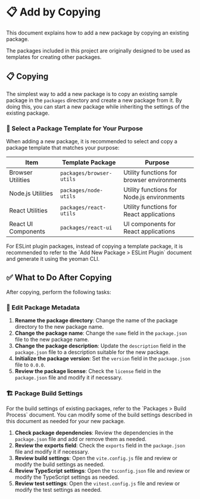 
# 📋 Add by Copying

This document explains how to add a new package by copying an existing package.

<Callout type="info">
  The packages included in this project are originally designed to be used as templates for creating other packages.
</Callout>

## 📋 Copying

The simplest way to add a new package is to copy an existing sample package in the `packages` directory and create a new package from it.
By doing this, you can start a new package while inheriting the settings of the existing package.

### 🎯 Select a Package Template for Your Purpose

When adding a new package, it is recommended to select and copy a package template that matches your purpose:

|Item|Template Package|Purpose|
|-|-|-|
|Browser Utilities|<LocalizedLink href="packages/default-packages/browser-utils">`packages/browser-utils`</LocalizedLink>|Utility functions for browser environments|
|Node.js Utilities|<LocalizedLink href="packages/default-packages/node-utils">`packages/node-utils`</LocalizedLink>|Utility functions for Node.js environments|
|React Utilities|<LocalizedLink href="packages/default-packages/react-utils">`packages/react-utils`</LocalizedLink>|Utility functions for React applications|
|React UI Components|<LocalizedLink href="packages/default-packages/react-ui">`packages/react-ui`</LocalizedLink>|UI components for React applications|

<Callout type="info">
  For ESLint plugin packages, instead of copying a template package,
  it is recommended to refer to the <LocalizedLink href="packages/add-new-package/eslint-plugin">`Add New Package > ESLint Plugin`</LocalizedLink> document
  and generate it using the yeoman CLI.
</Callout>

## ✅ What to Do After Copying

After copying, perform the following tasks:

### 📝 Edit Package Metadata

1. **Rename the package directory**: Change the name of the package directory to the new package name.
2. **Change the package name**: Change the `name` field in the `package.json` file to the new package name.
3. **Change the package description**: Update the `description` field in the `package.json` file to a description suitable for the new package.
4. **Initialize the package version**: Set the `version` field in the `package.json` file to `0.0.0`.
5. **Review the package license**: Check the `license` field in the `package.json` file and modify it if necessary.

### 🏗️ Package Build Settings

<Callout type="info">
  For the build settings of existing packages, refer to the <LocalizedLink href="packages/build-process">`Packages > Build Process`</LocalizedLink> document.
  You can modify some of the build settings described in this document as needed for your new package.
</Callout>

1. **Check package dependencies**: Review the dependencies in the `package.json` file and add or remove them as needed.
2. **Review the exports field**: Check the `exports` field in the `package.json` file and modify it if necessary.
3. **Review build settings**: Open the `vite.config.js` file and review or modify the build settings as needed.
4. **Review TypeScript settings**: Open the `tsconfig.json` file and review or modify the TypeScript settings as needed.
5. **Review test settings**: Open the `vitest.config.js` file and review or modify the test settings as needed.

